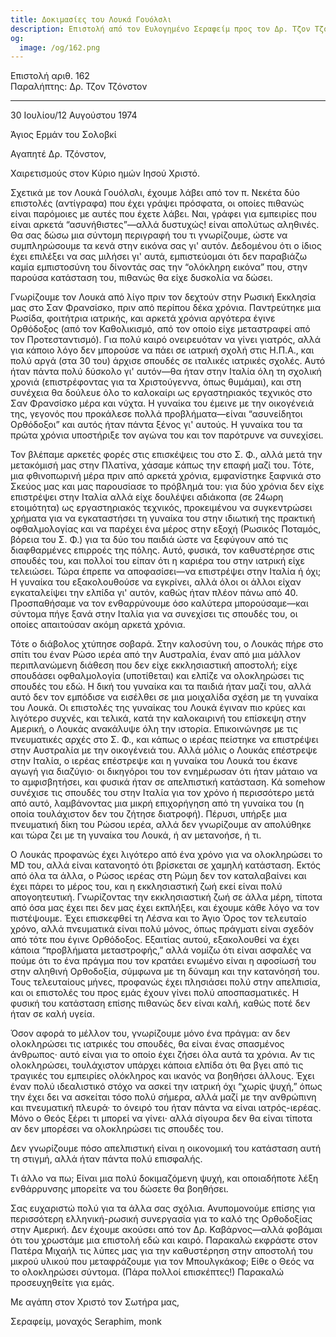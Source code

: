 ```yaml
---
title: Δοκιμασίες του Λουκά Γουόλσλι
description: Επιστολή από τον Ευλογημένο Σεραφείμ προς τον Δρ. Τζον Τζόνστον.
og:
  image: /og/162.png
---
```


<div style={{textAlign:'right', fontFamily:'monospace'}}>Επιστολή αριθ. 162</div>
<div style={{textAlign:'left', fontFamily:'monospace'}}>Παραλήπτης: Δρ. Τζον Τζόνστον</div>

---

30 Ιουλίου/12 Αυγούστου 1974

Άγιος Ερμάν του Σολοβκί

Αγαπητέ Δρ. Τζόνστον,

Χαιρετισμούς στον Κύριο ημών Ιησού Χριστό.

Σχετικά με τον Λουκά Γουόλσλι, έχουμε λάβει από τον π. Νεκέτα δύο επιστολές (αντίγραφα) που έχει γράψει πρόσφατα, οι οποίες πιθανώς είναι παρόμοιες με αυτές που έχετε λάβει. Ναι, γράφει για εμπειρίες που είναι αρκετά “ασυνήθιστες”—αλλά δυστυχώς! είναι απολύτως αληθινές. Θα σας δώσω μια σύντομη περιγραφή του τι γνωρίζουμε, ώστε να συμπληρώσουμε τα κενά στην εικόνα σας γι' αυτόν. Δεδομένου ότι ο ίδιος έχει επιλέξει να σας μιλήσει γι' αυτά, εμπιστεύομαι ότι δεν παραβιάζω καμία εμπιστοσύνη του δίνοντάς σας την “ολόκληρη εικόνα” που, στην παρούσα κατάσταση του, πιθανώς θα είχε δυσκολία να δώσει.

Γνωρίζουμε τον Λουκά από λίγο πριν τον δεχτούν στην Ρωσική Εκκλησία μας στο Σαν Φρανσίσκο, πριν από περίπου δέκα χρόνια. Παντρεύτηκε μια Ρωσίδα, φοιτήτρια ιατρικής, και αρκετά χρόνια αργότερα έγινε Ορθόδοξος (από τον Καθολικισμό, από τον οποίο είχε μεταστραφεί από τον Προτεσταντισμό). Για πολύ καιρό ονειρευόταν να γίνει γιατρός, αλλά για κάποιο λόγο δεν μπορούσε να πάει σε ιατρική σχολή στις Η.Π.Α., και πολύ αργά (στα 30 του) άρχισε σπουδές σε ιταλικές ιατρικές σχολές. Αυτό ήταν πάντα πολύ δύσκολο γι' αυτόν—θα ήταν στην Ιταλία όλη τη σχολική χρονιά (επιστρέφοντας για τα Χριστούγεννα, όπως θυμάμαι), και στη συνέχεια θα δούλευε όλο το καλοκαίρι ως εργαστηριακός τεχνικός στο Σαν Φρανσίσκο μέρα και νύχτα. Η γυναίκα του έμεινε με την οικογένειά της, γεγονός που προκάλεσε πολλά προβλήματα—είναι “ασυνείδητοι Ορθόδοξοι” και αυτός ήταν πάντα ξένος γι' αυτούς. Η γυναίκα του τα πρώτα χρόνια υποστήριξε τον αγώνα του και τον παρότρυνε να συνεχίσει.

Τον βλέπαμε αρκετές φορές στις επισκέψεις του στο Σ. Φ., αλλά μετά την μετακόμισή μας στην Πλατίνα, χάσαμε κάπως την επαφή μαζί του. Τότε, μια φθινοπωρινή μέρα πριν από αρκετά χρόνια, εμφανίστηκε ξαφνικά στο Σκεύος μας και μας παρουσίασε το πρόβλημά του: για δύο χρόνια δεν είχε επιστρέψει στην Ιταλία αλλά είχε δουλέψει αδιάκοπα (σε 24ωρη ετοιμότητα) ως εργαστηριακός τεχνικός, προκειμένου να συγκεντρώσει χρήματα για να εγκαταστήσει τη γυναίκα του στην ιδιωτική της πρακτική οφθαλμολογίας και να παρέχει ένα μέρος στην εξοχή (Ρωσικός Ποταμός, βόρεια του Σ. Φ.) για τα δύο του παιδιά ώστε να ξεφύγουν από τις διαφθαρμένες επιρροές της πόλης. Αυτό, φυσικά, τον καθυστέρησε στις σπουδές του, και πολλοί του είπαν ότι η καριέρα του στην ιατρική είχε τελειώσει. Τώρα έπρεπε να αποφασίσει—να επιστρέψει στην Ιταλία ή όχι; Η γυναίκα του εξακολουθούσε να εγκρίνει, αλλά όλοι οι άλλοι είχαν εγκαταλείψει την ελπίδα γι' αυτόν, καθώς ήταν πλέον πάνω από 40. Προσπαθήσαμε να τον ενθαρρύνουμε όσο καλύτερα μπορούσαμε—και σύντομα πήγε ξανά στην Ιταλία για να συνεχίσει τις σπουδές του, οι οποίες απαιτούσαν ακόμη αρκετά χρόνια.

Τότε ο διάβολος χτύπησε σοβαρά. Στην καλοσύνη του, ο Λουκάς πήρε στο σπίτι του έναν Ρώσο ιερέα από την Αυστραλία, έναν από μια μάλλον περιπλανώμενη διάθεση που δεν είχε εκκλησιαστική αποστολή; είχε σπουδάσει οφθαλμολογία (υποτίθεται) και ελπίζε να ολοκληρώσει τις σπουδές του εδώ. Η δική του γυναίκα και τα παιδιά ήταν μαζί του, αλλά αυτό δεν τον εμπόδισε να εισέλθει σε μια μοιχαλίδα σχέση με τη γυναίκα του Λουκά. Οι επιστολές της γυναίκας του Λουκά έγιναν πιο κρύες και λιγότερο συχνές, και τελικά, κατά την καλοκαιρινή του επίσκεψη στην Αμερική, ο Λουκάς ανακάλυψε όλη την ιστορία. Επικοινώνησε με τις πνευματικές αρχές στο Σ. Φ., και κάπως ο ιερέας πείστηκε να επιστρέψει στην Αυστραλία με την οικογένειά του. Αλλά μόλις ο Λουκάς επέστρεψε στην Ιταλία, ο ιερέας επέστρεψε και η γυναίκα του Λουκά του έκανε αγωγή για διαζύγιο· οι δικηγόροι του τον ενημέρωσαν ότι ήταν μάταιο να το αμφισβητήσει, και φυσικά ήταν σε απελπιστική κατάσταση. Κά somehow συνέχισε τις σπουδές του στην Ιταλία για τον χρόνο ή περισσότερο μετά από αυτό, λαμβάνοντας μια μικρή επιχορήγηση από τη γυναίκα του (η οποία τουλάχιστον δεν του ζήτησε διατροφή). Πέρυσι, υπήρξε μια πνευματική δίκη του Ρώσου ιερέα, αλλά δεν γνωρίζουμε αν απολύθηκε και τώρα ζει με τη γυναίκα του Λουκά, ή αν μετανοήσε, ή τι.

Ο Λουκάς προφανώς έχει λιγότερο από ένα χρόνο για να ολοκληρώσει το MD του, αλλά είναι κατανοητό ότι βρίσκεται σε χαμηλή κατάσταση. Εκτός από όλα τα άλλα, ο Ρώσος ιερέας στη Ρώμη δεν τον καταλαβαίνει και έχει πάρει το μέρος του, και η εκκλησιαστική ζωή εκεί είναι πολύ απογοητευτική. Γνωρίζοντας την εκκλησιαστική ζωή σε άλλα μέρη, τίποτα από όσα μας έχει πει δεν μας έχει εκπλήξει, και έχουμε κάθε λόγο να τον πιστέψουμε. Έχει επισκεφθεί τη Λέσνα και το Άγιο Όρος τον τελευταίο χρόνο, αλλά πνευματικά είναι πολύ μόνος, όπως πράγματι είναι σχεδόν από τότε που έγινε Ορθόδοξος. Εξαιτίας αυτού, εξακολουθεί να έχει κάποια “προβλήματα μεταστροφής,” αλλά νομίζω ότι είναι ασφαλές να πούμε ότι το ένα πράγμα που τον κρατάει ενωμένο είναι η αφοσίωσή του στην αληθινή Ορθοδοξία, σύμφωνα με τη δύναμη και την κατανόησή του. Τους τελευταίους μήνες, προφανώς έχει πλησιάσει πολύ στην απελπισία, και οι επιστολές του προς εμάς έχουν γίνει πολύ αποσπασματικές. Η φυσική του κατάσταση επίσης πιθανώς δεν είναι καλή, καθώς ποτέ δεν ήταν σε καλή υγεία.

Όσον αφορά το μέλλον του, γνωρίζουμε μόνο ένα πράγμα: αν δεν ολοκληρώσει τις ιατρικές του σπουδές, θα είναι ένας σπασμένος άνθρωπος· αυτό είναι για το οποίο έχει ζήσει όλα αυτά τα χρόνια. Αν τις ολοκληρώσει, τουλάχιστον υπάρχει κάποια ελπίδα ότι θα βγει από τις τραγικές του εμπειρίες ολόκληρος και ικανός να βοηθήσει άλλους. Έχει έναν πολύ ιδεαλιστικό στόχο να ασκεί την ιατρική όχι “χωρίς ψυχή,” όπως την έχει δει να ασκείται τόσο πολύ σήμερα, αλλά μαζί με την ανθρώπινη και πνευματική πλευρά· το όνειρό του ήταν πάντα να είναι ιατρός-ιερέας. Μόνο ο Θεός ξέρει τι μπορεί να γίνει· αλλά σίγουρα δεν θα είναι τίποτα αν δεν μπορέσει να ολοκληρώσει τις σπουδές του.

Δεν γνωρίζουμε πόσο απελπιστική είναι η οικονομική του κατάσταση αυτή τη στιγμή, αλλά ήταν πάντα πολύ επισφαλής.

Τι άλλο να πω; Είναι μια πολύ δοκιμαζόμενη ψυχή, και οποιαδήποτε λέξη ενθάρρυνσης μπορείτε να του δώσετε θα βοηθήσει.

Σας ευχαριστώ πολύ για τα άλλα σας σχόλια. Ανυπομονούμε επίσης για περισσότερη ελληνική-ρωσική συνεργασία για το καλό της Ορθοδοξίας στην Αμερική. Δεν έχουμε ακούσει από τον Δρ. Καβάρνος—αλλά φοβάμαι ότι του χρωστάμε μια επιστολή εδώ και καιρό. Παρακαλώ εκφράστε στον Πατέρα Μιχαήλ τις λύπες μας για την καθυστέρηση στην αποστολή του μικρού υλικού που μεταφράζουμε για τον Μπουλγκάκοφ; Είθε ο Θεός να το ολοκληρώσει σύντομα. (Πάρα πολλοί επισκέπτες!) Παρακαλώ προσευχηθείτε για εμάς.

Με αγάπη στον Χριστό τον Σωτήρα μας,

Σεραφείμ, μοναχός
Seraphim, monk